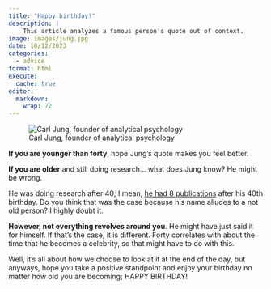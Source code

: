 ```yaml
---
title: "Happy birthday!"
description: |
    This article analyzes a famous person's quote out of context.
image: images/jung.jpg
date: 10/12/2023
categories: 
  - advice
format: html
execute: 
  cache: true
editor: 
  markdown: 
    wrap: 72
---
```


![Carl Jung, founder of analytical
psychology](https://cdn-images-1.medium.com/max/1067/0*H5MsSCf_aTCVAfzu.jpg)

**If you are younger than forty**, hope Jung's quote makes you feel
better.

**If you are older** and still doing research... what does Jung know? He
might be wrong.

He was doing research after 40; I mean, [he had 8
publications](https://www.britannica.com/biography/Carl-Jung/Character-of-his-psychotherapy)
after his 40th birthday. Do you think that was the case because his name
alludes to a not old person? I highly doubt it.

**However, not everything revolves around you**. He might have just said
it for himself. If that's the case, it is different. Forty correlates
with about the time that he becomes a celebrity, so that might have to
do with this.

Well, it's all about how we choose to look at it at the end of the day,
but anyways, hope you take a positive standpoint and enjoy your birthday
no matter how old you are becoming; HAPPY BIRTHDAY!
